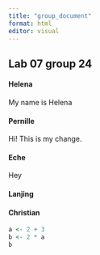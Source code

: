 ```yaml
---
title: "group_document"
format: html
editor: visual
---
```


## Lab 07 group 24

#### Helena

My name is Helena

#### Pernille

Hi! 
This is my change. 

#### Eche

Hey

#### Lanjing

#### Christian

```r
a <- 2 + 3
b <- 2 * a
b
```
